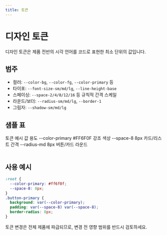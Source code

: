 ```yaml
---
title: 토큰
---
```



# 디자인 토큰

디자인 토큰은 제품 전반의 시각 언어를 코드로 표현한 최소 단위의 값입니다.

## 범주

- 컬러: `--color-bg`, `--color-fg`, `--color-primary` 등
- 타이포: `--font-size-sm/md/lg`, `--line-height-base`
- 스페이싱: `--space-2/4/8/12/16` 등 규칙적 간격 스케일
- 라운드/보더: `--radius-sm/md/lg`, `--border-1`
- 그림자: `--shadow-sm/md/lg`

## 샘플 표

<Table>
  <thead>
    <Table.Tr>
      <Table.Th>토큰</Table.Th>
      <Table.Th>예시 값</Table.Th>
      <Table.Th>용도</Table.Th>
    </Table.Tr>
  </thead>
  <tbody>
    <Table.Tr>
      <Table.Td>--color-primary</Table.Td>
      <Table.Td>#FF6F0F</Table.Td>
      <Table.Td>강조 색상</Table.Td>
    </Table.Tr>
    <Table.Tr>
      <Table.Td>--space-8</Table.Td>
      <Table.Td>8px</Table.Td>
      <Table.Td>카드/리스트 간격</Table.Td>
    </Table.Tr>
    <Table.Tr>
      <Table.Td>--radius-md</Table.Td>
      <Table.Td>8px</Table.Td>
      <Table.Td>버튼/카드 라운드</Table.Td>
    </Table.Tr>
  </tbody>
</Table>

## 사용 예시

```css
:root {
  --color-primary: #ff6f0f;
  --space-8: 8px;
}
.button-primary {
  background: var(--color-primary);
  padding: var(--space-8) var(--space-8);
  border-radius: 8px;
}
```

<Callout type="info" emoji="🧩">
  토큰 변경은 전체 제품에 파급되므로, 변경 전 영향 범위를 반드시 검토하세요.
</Callout>
